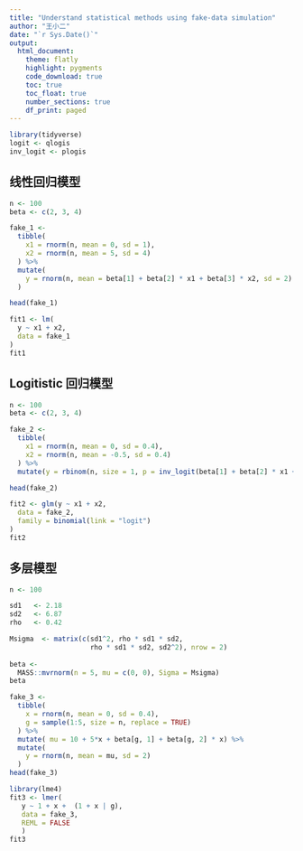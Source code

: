 ```yaml
---
title: "Understand statistical methods using fake-data simulation"
author: "王小二"
date: "`r Sys.Date()`"
output: 
  html_document:
    theme: flatly
    highlight: pygments
    code_download: true
    toc: true
    toc_float: true
    number_sections: true
    df_print: paged
---
```


```r
library(tidyverse)
logit <- qlogis
inv_logit <- plogis
```


## 线性回归模型


```r
n <- 100
beta <- c(2, 3, 4)

fake_1 <-
  tibble(
    x1 = rnorm(n, mean = 0, sd = 1),
    x2 = rnorm(n, mean = 5, sd = 4)
  ) %>%
  mutate(
    y = rnorm(n, mean = beta[1] + beta[2] * x1 + beta[3] * x2, sd = 2)
  )

head(fake_1)
```


```r
fit1 <- lm(
  y ~ x1 + x2,
  data = fake_1
)
fit1
```



## Logitistic 回归模型

```r
n <- 100
beta <- c(2, 3, 4)

fake_2 <-
  tibble(
    x1 = rnorm(n, mean = 0, sd = 0.4),
    x2 = rnorm(n, mean = -0.5, sd = 0.4)
  ) %>%
  mutate(y = rbinom(n, size = 1, p = inv_logit(beta[1] + beta[2] * x1 + beta[3] * x2)))

head(fake_2)
```


```r
fit2 <- glm(y ~ x1 + x2,
  data = fake_2,
  family = binomial(link = "logit")
)
fit2
```

## 多层模型

```r
n <- 100

sd1   <- 2.18
sd2   <- 6.87
rho   <- 0.42

Msigma  <- matrix(c(sd1^2, rho * sd1 * sd2,
                    rho * sd1 * sd2, sd2^2), nrow = 2)
  
beta <- 
  MASS::mvrnorm(n = 5, mu = c(0, 0), Sigma = Msigma) 
beta
```



```r
fake_3 <-
  tibble(
    x = rnorm(n, mean = 0, sd = 0.4),
    g = sample(1:5, size = n, replace = TRUE)
  ) %>% 
  mutate( mu = 10 + 5*x + beta[g, 1] + beta[g, 2] * x) %>% 
  mutate(
    y = rnorm(n, mean = mu, sd = 2)
  )
head(fake_3)
```



```r
library(lme4)
fit3 <- lmer(
   y ~ 1 + x +  (1 + x | g),
   data = fake_3,
   REML = FALSE
   )
fit3
```

